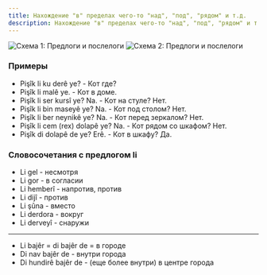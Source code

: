```yaml
---
title: Нахождение "в" пределах чего-то "над", "под", "рядом" и т.д.
description: Нахождение "в" пределах чего-то "над", "под", "рядом" и т.д.
---
```


![Схема 1: Предлоги и послелоги](/img/chapter-5/schema-2.png)
![Схема 2: Предлоги и послелоги](/img/chapter-5/schema-1.png)

### Примеры

- Pişîk li ku derê ye? - Кот где?
- Pişîk li malê ye. - Кот в доме.
- Pişîk li ser kursî ye? Na. - Кот на стуле? Нет.
- Pişîk li bin maseyê ye? Na. - Кот под столом? Нет.
- Pişîk li ber neynikê ye? Na. - Кот перед зеркалом? Нет.
- Pişîk li cem (rex) dolapê ye? Na. - Кот рядом со шкафом? Нет.
- Pişîk di dolapê de ye? Erê. - Кот в шкафу? Да.

### Словосочетания с предлогом li

- Li gel - несмотря
- Li gor - в согласии
- Li hemberî - напротив, против
- Li dijî - против
- Li şûna - вместо
- Li derdora - вокруг
- Li derveyî - снаружи

---

- Li bajêr = di bajêr de = в городе
- Di nav bajêr de - внутри города
- Di hundirê bajêr de - (еще более внутри) в центре города

